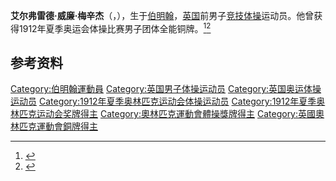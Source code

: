 {{NoteTA|G1=Sports}}
'''艾尔弗雷德·威廉·梅辛杰'''（{{lang-en|Alfred William Messenger}}，{{bd|1887年|12月4日|1968年|}}），生于[[伯明翰|伯明翰]]，[[英国|英国]]前男子[[竞技体操|竞技体操]]运动员。他曾获得1912年夏季奥运会体操比赛男子团体全能铜牌。<ref>{{Cite web|title=Alfred MESSENGER|url=https://www.olympic.org/alfred-messenger|accessdate=2021-03-25|work=International Olympic Committee}}</ref><ref>{{cite web|url=https://www.sports-reference.com/olympics/athletes/me/alfred-messenger-1.html|title=Alfred Messenger|work=Sport Reference|accessdate=2021-03-26|archiveurl=https://web.archive.org/web/20200417115039/https://www.sports-reference.com/olympics/athletes/me/alfred-messenger-1.html|archivedate=2020-04-17}}</ref>

== 参考资料 ==
{{reflist}}

{{Authority control}}
{{DEFAULTSORT:Messenger, Alfred}}
[[Category:伯明翰運動員|Category:伯明翰運動員]]
[[Category:英国男子体操运动员|Category:英国男子体操运动员]]
[[Category:英国奥运体操运动员|Category:英国奥运体操运动员]]
[[Category:1912年夏季奥林匹克运动会体操运动员|Category:1912年夏季奥林匹克运动会体操运动员]]
[[Category:1912年夏季奥林匹克运动会奖牌得主|Category:1912年夏季奥林匹克运动会奖牌得主]]
[[Category:奧林匹克運動會體操獎牌得主|Category:奧林匹克運動會體操獎牌得主]]
[[Category:英國奧林匹克運動會銅牌得主|Category:英國奧林匹克運動會銅牌得主]]